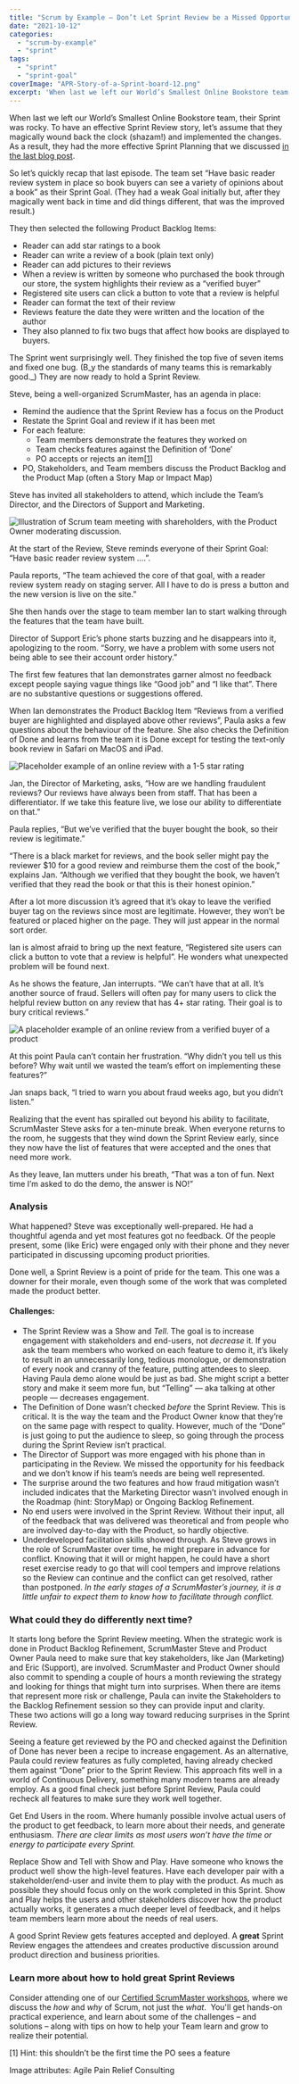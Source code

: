 ```yaml
---
title: "Scrum by Example – Don’t Let Sprint Review be a Missed Opportunity"
date: "2021-10-12"
categories: 
  - "scrum-by-example"
  - "sprint"
tags: 
  - "sprint"
  - "sprint-goal"
coverImage: "APR-Story-of-a-Sprint-board-12.png"
excerpt: 'When last we left our World’s Smallest Online Bookstore team, their Sprint was rocky. To'
---
```


When last we left our World’s Smallest Online Bookstore team, their Sprint was rocky. To have an effective Sprint Review story, let’s assume that they magically wound back the clock (shazam!) and implemented the changes. As a result, they had the more effective Sprint Planning that we discussed [in the last blog post](/blog/how-sprint-planning-mistakes-can-derail-a-team).

So let’s quickly recap that last episode. The team set “Have basic reader review system in place so book buyers can see a variety of opinions about a book” as their Sprint Goal. (They had a weak Goal initially but, after they magically went back in time and did things different, that was the improved result.)

They then selected the following Product Backlog Items:

- Reader can add star ratings to a book
- Reader can write a review of a book (plain text only)
- Reader can add pictures to their reviews
- When a review is written by someone who purchased the book through our store, the system highlights their review as a “verified buyer”
- Registered site users can click a button to vote that a review is helpful
- Reader can format the text of their review
- Reviews feature the date they were written and the location of the author
- They also planned to fix two bugs that affect how books are displayed to buyers.

The Sprint went surprisingly well. They finished the top five of seven items and fixed one bug. (B_y the standards of many teams this is remarkably good._) They are now ready to hold a Sprint Review.

Steve, being a well-organized ScrumMaster, has an agenda in place:

- Remind the audience that the Sprint Review has a focus on the Product
- Restate the Sprint Goal and review if it has been met
- For each feature:
    - Team members demonstrate the features they worked on
    - Team checks features against the Definition of ‘Done’
    - PO accepts or rejects an item\[[1](#footnotes)\]
- PO, Stakeholders, and Team members discuss the Product Backlog and the Product Map (often a Story Map or Impact Map)

Steve has invited all stakeholders to attend, which include the Team’s Director, and the Directors of Support and Marketing.

![Illustration of Scrum team meeting with shareholders, with the Product Owner moderating discussion.](src/content/blog/dont-let-sprint-review-be-a-missed-opportunity/images/APR-Story-of-a-Sprint-board-12-1024x576.png)

At the start of the Review, Steve reminds everyone of their Sprint Goal: “Have basic reader review system ….”.

Paula reports, “The team achieved the core of that goal, with a reader review system ready on staging server. All I have to do is press a button and the new version is live on the site.”

She then hands over the stage to team member Ian to start walking through the features that the team have built.

Director of Support Eric’s phone starts buzzing and he disappears into it, apologizing to the room. “Sorry, we have a problem with some users not being able to see their account order history.”

The first few features that Ian demonstrates garner almost no feedback except people saying vague things like “Good job” and “I like that”. There are no substantive questions or suggestions offered.

When Ian demonstrates the Product Backlog Item “Reviews from a verified buyer are highlighted and displayed above other reviews”, Paula asks a few questions about the behaviour of the feature. She also checks the Definition of Done and learns from the team it is Done except for testing the text-only book review in Safari on MacOS and iPad.

![Placeholder example of an online review with a 1-5 star rating](src/content/blog/dont-let-sprint-review-be-a-missed-opportunity/images/SbE-WSOBS-buyer-reviews-unverified-buyer.png)

Jan, the Director of Marketing, asks, “How are we handling fraudulent reviews? Our reviews have always been from staff. That has been a differentiator. If we take this feature live, we lose our ability to differentiate on that.”

Paula replies, “But we’ve verified that the buyer bought the book, so their review is legitimate.”

“There is a black market for reviews, and the book seller might pay the reviewer $10 for a good review and reimburse them the cost of the book,” explains Jan. “Although we verified that they bought the book, we haven’t verified that they read the book or that this is their honest opinion.”

After a lot more discussion it’s agreed that it’s okay to leave the verified buyer tag on the reviews since most are legitimate. However, they won’t be featured or placed higher on the page. They will just appear in the normal sort order.

Ian is almost afraid to bring up the next feature, “Registered site users can click a button to vote that a review is helpful”. He wonders what unexpected problem will be found next.

As he shows the feature, Jan interrupts. “We can’t have that at all. It’s another source of fraud. Sellers will often pay for many users to click the helpful review button on any review that has 4+ star rating. Their goal is to bury critical reviews.”

![A placeholder example of an online review from a verified buyer of a product](src/content/blog/dont-let-sprint-review-be-a-missed-opportunity/images/SbE-WSOBS-buyer-reviews-helpful-vote.png)

At this point Paula can’t contain her frustration. “Why didn’t you tell us this before? Why wait until we wasted the team’s effort on implementing these features?”

Jan snaps back, “I tried to warn you about fraud weeks ago, but you didn’t listen.”

Realizing that the event has spiralled out beyond his ability to facilitate, ScrumMaster Steve asks for a ten-minute break. When everyone returns to the room, he suggests that they wind down the Sprint Review early, since they now have the list of features that were accepted and the ones that need more work.

As they leave, Ian mutters under his breath, “That was a ton of fun. Next time I’m asked to do the demo, the answer is NO!”

### Analysis

What happened? Steve was exceptionally well-prepared. He had a thoughtful agenda and yet most features got no feedback. Of the people present, some (like Eric) were engaged only with their phone and they never participated in discussing upcoming product priorities.

Done well, a Sprint Review is a point of pride for the team. This one was a downer for their morale, even though some of the work that was completed made the product better.

#### Challenges:

- The Sprint Review was a Show and _Tell_. The goal is to increase engagement with stakeholders and end-users, not _decrease_ it. If you ask the team members who worked on each feature to demo it, it’s likely to result in an unnecessarily long, tedious monologue, or demonstration of every nook and cranny of the feature, putting attendees to sleep. Having Paula demo alone would be just as bad. She might script a better story and make it seem more fun, but “Telling” — aka talking at other people — decreases engagement.
- The Definition of Done wasn’t checked _before_ the Sprint Review. This is critical. It is the way the team and the Product Owner know that they’re on the same page with respect to quality. However, much of the “Done” is just going to put the audience to sleep, so going through the process during the Sprint Review isn’t practical.
- The Director of Support was more engaged with his phone than in participating in the Review. We missed the opportunity for his feedback and we don’t know if his team’s needs are being well represented.
- The surprise around the two features and how fraud mitigation wasn’t included indicates that the Marketing Director wasn’t involved enough in the Roadmap (hint: StoryMap) or Ongoing Backlog Refinement.
- No end users were involved in the Sprint Review. Without their input, all of the feedback that was delivered was theoretical and from people who are involved day-to-day with the Product, so hardly objective.
- Underdeveloped facilitation skills showed through. As Steve grows in the role of ScrumMaster over time, he might prepare in advance for conflict. Knowing that it will or might happen, he could have a short reset exercise ready to go that will cool tempers and improve relations so the Review can continue and the conflict can get resolved, rather than postponed. _In the early stages of a ScrumMaster’s journey, it is a little unfair to expect them to know how to facilitate through conflict._

### What could they do differently next time?

It starts long before the Sprint Review meeting. When the strategic work is done in Product Backlog Refinement, ScrumMaster Steve and Product Owner Paula need to make sure that key stakeholders, like Jan (Marketing) and Eric (Support), are involved. ScrumMaster and Product Owner should also commit to spending a couple of hours a month reviewing the strategy and looking for things that might turn into surprises. When there are items that represent more risk or challenge, Paula can invite the Stakeholders to the Backlog Refinement session so they can provide input and clarity. These two actions will go a long way toward reducing surprises in the Sprint Review.

Seeing a feature get reviewed by the PO and checked against the Definition of Done has never been a recipe to increase engagement. As an alternative, Paula could review features as fully completed, having already checked them against “Done” prior to the Sprint Review. This approach fits well in a world of Continuous Delivery, something many modern teams are already employ. As a good final check just before Sprint Review, Paula could recheck all features to make sure they work well together.

Get End Users in the room. Where humanly possible involve actual users of the product to get feedback, to learn more about their needs, and generate enthusiasm. _There are clear limits as most users won’t have the time or energy to participate every Sprint._

Replace Show and Tell with Show and Play. Have someone who knows the product well show the high-level features. Have each developer pair with a stakeholder/end-user and invite them to play with the product. As much as possible they should focus only on the work completed in this Sprint. Show and Play helps the users and other stakeholders discover how the product actually works, it generates a much deeper level of feedback, and it helps team members learn more about the needs of real users.

A good Sprint Review gets features accepted and deployed. A **great** Sprint Review engages the attendees and creates productive discussion around product direction and business priorities.

### Learn more about how to hold great Sprint Reviews

Consider attending one of our [Certified ScrumMaster workshops](/certified-scrummaster-csm-training), where we discuss the _how_ and _why_ of Scrum, not just the _what_.  You'll get hands-on practical experience, and learn about some of the challenges – and solutions – along with tips on how to help your Team learn and grow to realize their potential.

\[1\] Hint: this shouldn’t be the first time the PO sees a feature

Image attributes: Agile Pain Relief Consulting
